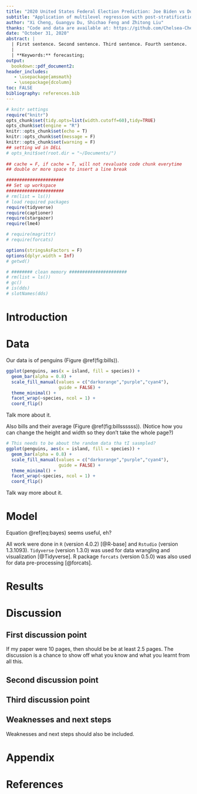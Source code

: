 ```yaml
---
title: "2020 United States Federal Election Prediction: Joe Biden vs Donald Trump"
subtitle: "Application of multilevel regression with post-stratification (MRP) with "
author: "Xi Cheng, Guangyu Du, Shichao Feng and Zhitong Liu"
thanks: "Code and data are available at: https://github.com/Chelsea-Cheng99/STA304/tree/master/ProbSet4"
date: "October 31, 2020"
abstract: |
  | First sentence. Second sentence. Third sentence. Fourth sentence. 
  |
  | **Keywords:** forecasting;
output:
  bookdown::pdf_document2:
header_includes: 
   - \usepackage{amsmath} 
   - \usepackage{dcolumn}
toc: FALSE
bibliography: references.bib
---
```



```r
# knitr settings
require("knitr")
opts_chunk$set(tidy.opts=list(width.cutoff=60),tidy=TRUE)
opts_chunk$set(engine = "R")
knitr::opts_chunk$set(echo = T)
knitr::opts_chunk$set(message = F)
knitr::opts_chunk$set(warning = F)
## setting wd in DELL
# opts_knit$set(root.dir = "~/Documents/")
                                                 
## cache = F, if cache = T, will not revaluate code chunk everytime
## double or more space to insert a line break
```


```r
######################
## Set up workspace
######################
# rm(list = ls())
# load required packages
require(tidyverse)
require(captioner)
require(stargazer)
require(lme4)

# require(magrittr)
# require(forcats)

options(stringsAsFactors = F)
options(dplyr.width = Inf)
# getwd()

# ######## clean memory ######################
# rm(list = ls())
# gc()
# is(dds)
# slotNames(dds)
```



# Introduction




# Data

Our data is of penguins (Figure \@ref(fig:bills)).

```r
ggplot(penguins, aes(x = island, fill = species)) +
  geom_bar(alpha = 0.8) +
  scale_fill_manual(values = c("darkorange","purple","cyan4"),
                    guide = FALSE) +
  theme_minimal() +
  facet_wrap(~species, ncol = 1) +
  coord_flip()
```

Talk more about it.

Also bills and their average (Figure \@ref(fig:billssssss)). (Notice how you can change the height and width so they don't take the whole page?)

```r

# This needs to be about the random data tha tI sasmpled?
ggplot(penguins, aes(x = island, fill = species)) +
  geom_bar(alpha = 0.8) +
  scale_fill_manual(values = c("darkorange","purple","cyan4"),
                    guide = FALSE) +
  theme_minimal() +
  facet_wrap(~species, ncol = 1) +
  coord_flip()
```

Talk way more about it. 



# Model

\begin{equation}
Pr(\theta | y) = \frac{Pr(y | \theta) Pr(\theta)}{Pr(y)}  (\#eq:bayes)
\end{equation}

Equation \@ref(eq:bayes) seems useful, eh?


All work were done in `R` (version 4.0.2) [@R-base] and `Rstudio` (version 1.3.1093). `Tidyverse` (version 1.3.0) was used for data wrangling and visualization [@Tidyverse]. R package `forcats` (version 0.5.0) was also used for data pre-processing [@forcats].

# Results

# Discussion

## First discussion point

If my paper were 10 pages, then should be be at least 2.5 pages. The discussion is a chance to show off what you know and what you learnt from all this. 

## Second discussion point

## Third discussion point

## Weaknesses and next steps

Weaknesses and next steps should also be included.

\newpage

# Appendix {-}

\newpage


# References


